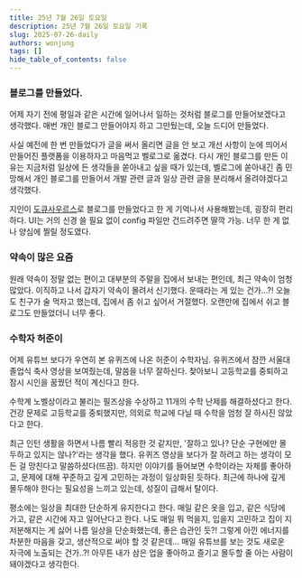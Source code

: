 ```yaml
---
title: 25년 7월 26일 토요일
description: 25년 7월 26일 토요일 기록
slug: 2025-07-26-daily
authors: wonjung
tags: []
hide_table_of_contents: false
---
```



### 블로그를 만들었다.

어제 자기 전에 평일과 같은 시간에 일어나서 일하는 것처럼 블로그를 만들어보겠다고 생각했다.
매번 개인 블로그 만들어야지 하고 그만뒀는데, 오늘 드디어 만들었다.

사실 예전에 한 번 만들었다가 글을 써서 올리면 글을 안 보고 개선 사항이 눈에 띄어서 만들어진 플랫폼을 이용하자고 마음먹고 벨로그로 옮겼다.
다시 개인 블로그를 만든 이유는 지금처럼 일상에 든 생각들을 쏟아내고 싶을 때가 있는데, 벨로그에 쏟아내긴 좀 민망해서 개인 블로그를 만들어서 개발 관련 글과 일상 관련 글을 분리해서 올려야겠다고 생각했다.

지인이 [도큐사우르스](https://docusaurus.io/ko/)로 블로그를 만들었다고 한 게 기억나서 사용해봤는데, 굉장히 편리하다.
UI는 거의 신경 쓸 필요 없이 config 파일만 건드려주면 딸깍 가능.
너무 한 게 없나 양심에 찔릴 정도였다.

### 약속이 많은 요즘

원래 약속이 정말 없는 편이고 대부분의 주말을 집에서 보내는 편인데, 최근 약속이 엄청 많았다.
이직하고 나서 갑자기 약속이 몰려서 신기했다.
운때라는 게 있는 건가...?!
오늘도 친구가 술 먹자고 했는데, 집에서 좀 쉬고 싶어서 거절했다.
오랜만에 집에서 쉬고 블로그도 만들었더니 너무 좋다.

### 수학자 허준이

<YouTube videoId="OLDhaqosPtA" />

어제 유튜브 보다가 우연히 본 유퀴즈에 나온 허준이 수학자님.
유퀴즈에서 잠깐 서울대 졸업식 축사 영상을 보여줬는데, 말씀을 너무 잘하신다.
찾아보니 고등학교를 중퇴하고 잠시 시인을 꿈꿨던 적이 계신다고 한다.

수학계 노벨상이라고 불리는 필즈상을 수상하고 11개의 수학 난제를 해결하셨다고 한다.
건강 문제로 고등학교를 중퇴했지만, 의외로 학교에 다닐 때 수학을 엄청 잘 하시진 않았다고 한다.

최근 인턴 생활을 하면서 나름 빨리 적응한 것 같지만, '잘하고 있나? 단순 구현에만 몰두하고 있지는 않나?'라는 생각을 했다.
유퀴즈 영상을 보다가 잘 하려고 하는 생각이 모든 걸 망친다고 말씀하셨다(뜨끔).
하지만 이야기를 들어보면 수학이라는 자체를 좋아하고, 문제에 대해 꾸준하고 깊게 고민하는 과정이 일상화된 듯하다.
최근에 하나에 깊게 몰두해야 한다는 필요성을 느끼고 있는데, 성질이 급해서 탈이다.

평소에는 일상을 최대한 단순하게 유지한다고 한다.
매일 같은 옷을 입고, 같은 식당에 가고, 같은 시간에 자고 일어난다고 한다.
나도 매일 뭐 먹을지, 입을지 고민하고 집이 지저분해지는 게 싫어 나름 일상을 단순화했는데, 좋은 습관인 듯?!
그렇게 아낀 에너지를 차분한 마음을 갖고, 생산적으로 써야 할 것 같은데...
매일 유튜브를 보는 것도 새로운 자극에 노출되는 건가..?!
아무튼 내가 삼은 업을 좋아하고 즐기고 몰두할 줄 아는 사람이 돼야겠다고 생각한다.

